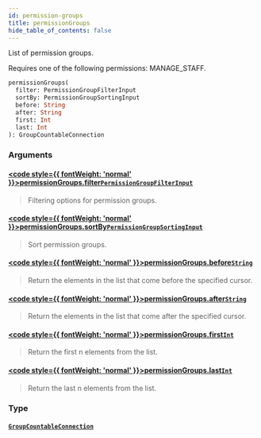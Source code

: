 ```yaml
---
id: permission-groups
title: permissionGroups
hide_table_of_contents: false
---
```








List of permission groups.

Requires one of the following permissions: MANAGE_STAFF.

```graphql
permissionGroups(
  filter: PermissionGroupFilterInput
  sortBy: PermissionGroupSortingInput
  before: String
  after: String
  first: Int
  last: Int
): GroupCountableConnection
```


### Arguments

#### [<code style={{ fontWeight: 'normal' }}>permissionGroups.<b>filter</b></code>](#)<Bullet />[`PermissionGroupFilterInput`](../../../developer/api-reference/inputs/permission-group-filter-input) <Badge class="secondary" text="input"/>
> Filtering options for permission groups.
> 

#### [<code style={{ fontWeight: 'normal' }}>permissionGroups.<b>sortBy</b></code>](#)<Bullet />[`PermissionGroupSortingInput`](../../../developer/api-reference/inputs/permission-group-sorting-input) <Badge class="secondary" text="input"/>
> Sort permission groups.
> 

#### [<code style={{ fontWeight: 'normal' }}>permissionGroups.<b>before</b></code>](#)<Bullet />[`String`](../../../developer/api-reference/scalars/string) <Badge class="secondary" text="scalar"/>
> Return the elements in the list that come before the specified cursor.
> 

#### [<code style={{ fontWeight: 'normal' }}>permissionGroups.<b>after</b></code>](#)<Bullet />[`String`](../../../developer/api-reference/scalars/string) <Badge class="secondary" text="scalar"/>
> Return the elements in the list that come after the specified cursor.
> 

#### [<code style={{ fontWeight: 'normal' }}>permissionGroups.<b>first</b></code>](#)<Bullet />[`Int`](../../../developer/api-reference/scalars/int) <Badge class="secondary" text="scalar"/>
> Return the first n elements from the list.
> 

#### [<code style={{ fontWeight: 'normal' }}>permissionGroups.<b>last</b></code>](#)<Bullet />[`Int`](../../../developer/api-reference/scalars/int) <Badge class="secondary" text="scalar"/>
> Return the last n elements from the list.
> 

### Type

#### [`GroupCountableConnection`](../../../developer/api-reference/objects/group-countable-connection) <Badge class="secondary" text="object"/>
> 
> 





